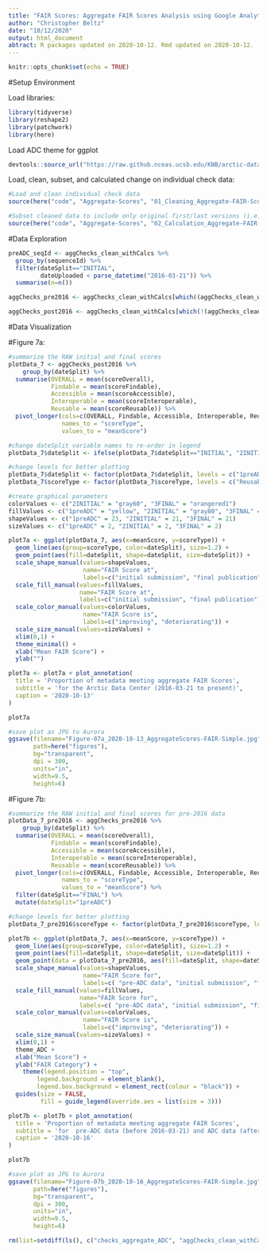 ```yaml
---
title: "FAIR Scores: Aggregate FAIR Scores Analysis using Google Analytics and NSF figure"
author: "Christopher Beltz"
date: "10/12/2020"
output: html_document
abtract: R packages updated on 2020-10-12. Rmd updated on 2020-10-12.
---
```


```r
knitr::opts_chunk$set(echo = TRUE)
```

#Setup Environment


Load libraries:

```r
library(tidyverse)
library(reshape2)
library(patchwork)
library(here)
```


Load ADC theme for ggplot
```r
devtools::source_url("https://raw.github.nceas.ucsb.edu/KNB/arctic-data/master/reporting/R/theme_ADC.R?token=AAAABNUU7WVBRSKNPOHYU3K7SLZQQ")
```


Load, clean, subset, and calculated change on individual check data:

```r
#Load and clean individual check data
source(here("code", "Aggregate-Scores", "01_Cleaning_Aggregate-FAIR-Scores.R"), local = knitr::knit_global())

#Subset cleaned data to include only original first/last versions (i.e., metadata submission and final publication), calculate change in FAIR scores over time
source(here("code", "Aggregate-Scores", "02_Calculation_Aggregate-FAIR-Scores.R"), local = knitr::knit_global())
```


\pagebreak



#Data Exploration

```r
preADC_seqId <- aggChecks_clean_withCalcs %>%
  group_by(sequenceId) %>%
  filter(dateSplit=="INITIAL",
         dateUploaded < parse_datetime("2016-03-21")) %>%
  summarise(n=n())

aggChecks_pre2016 <- aggChecks_clean_withCalcs[which((aggChecks_clean_withCalcs$sequenceId %in% preADC_seqId$sequenceId)),]

aggChecks_post2016 <- aggChecks_clean_withCalcs[which(!(aggChecks_clean_withCalcs$sequenceId %in% preADC_seqId$sequenceId)),]
```



#Data Visualization

#Figure 7a:

```r
#summarize the RAW initial and final scores
plotData_7 <- aggChecks_post2016 %>%
    group_by(dateSplit) %>% 
  summarise(OVERALL = mean(scoreOverall),
            Findable = mean(scoreFindable),
            Accessible = mean(scoreAccessible),
            Interoperable = mean(scoreInteroperable),
            Reusable = mean(scoreReusable)) %>%
  pivot_longer(cols=c(OVERALL, Findable, Accessible, Interoperable, Reusable),
               names_to = "scoreType",
               values_to = "meanScore")

#change dateSplit variable names to re-order in legend
plotData_7$dateSplit <- ifelse(plotData_7$dateSplit=="INITIAL", "2INITIAL", "3FINAL")

#change levels for better plotting
plotData_7$dateSplit <- factor(plotData_7$dateSplit, levels = c("1preADC", "2INITIAL", "3FINAL"))
plotData_7$scoreType <- factor(plotData_7$scoreType, levels = c("Reusable", "Interoperable", "Accessible", "Findable", "OVERALL"))
```

```r
#create graphical parameters
colorValues <- c("2INITIAL" = "gray60", "3FINAL" = "orangered1")
fillValues <- c("1preADC" = "yellow", "2INITIAL" = "gray80", "3FINAL" = "black")
shapeValues <- c("1preADC" = 23, "2INITIAL" = 21, "3FINAL" = 21)
sizeValues <- c("1preADC" = 2, "2INITIAL" = 2, "3FINAL" = 2)
```

```r
plot7a <- ggplot(plotData_7, aes(x=meanScore, y=scoreType)) +
  geom_line(aes(group=scoreType, color=dateSplit), size=1.2) +
  geom_point(aes(fill=dateSplit, shape=dateSplit, size=dateSplit)) +
  scale_shape_manual(values=shapeValues,
                     name="FAIR Score at",
                     labels=c("initial submission", "final publication")) +
  scale_fill_manual(values=fillValues,
                    name="FAIR Score at",
                    labels=c("initial submission", "final publication")) +
  scale_color_manual(values=colorValues,
                     name="FAIR Score is",
                     labels=c("improving", "deteriorating")) +
  scale_size_manual(values=sizeValues) +
  xlim(0,1) +
  theme_minimal() +
  xlab("Mean FAIR Score") +
  ylab("")
```

```r
plot7a <- plot7a + plot_annotation(
  title = 'Proportion of metadata meeting aggregate FAIR Scores',
  subtitle = 'for the Arctic Data Center (2016-03-21 to present)',
  caption = '2020-10-13'
)
```

```r
plot7a
```


```r
#save plot as JPG to Aurora
ggsave(filename="Figure-07a_2020-10-13_AggregateScores-FAIR-Simple.jpg",
       path=here("figures"),
       bg="transparent",
       dpi = 300,
       units="in",
       width=9.5,
       height=6)
```



#Figure 7b:

```r
#summarize the RAW initial and final scores for pre-2016 data
plotData_7_pre2016 <- aggChecks_pre2016 %>%
    group_by(dateSplit) %>% 
  summarise(OVERALL = mean(scoreOverall),
            Findable = mean(scoreFindable),
            Accessible = mean(scoreAccessible),
            Interoperable = mean(scoreInteroperable),
            Reusable = mean(scoreReusable)) %>%
  pivot_longer(cols=c(OVERALL, Findable, Accessible, Interoperable, Reusable),
               names_to = "scoreType",
               values_to = "meanScore") %>%
  filter(dateSplit=="FINAL") %>%
  mutate(dateSplit="1preADC")

#change levels for better plotting
plotData_7_pre2016$scoreType <- factor(plotData_7_pre2016$scoreType, levels = c("Reusable", "Interoperable", "Accessible", "Findable", "OVERALL"))
```


```r
plot7b <- ggplot(plotData_7, aes(x=meanScore, y=scoreType)) +
  geom_line(aes(group=scoreType, color=dateSplit), size=1.2) +
  geom_point(aes(fill=dateSplit, shape=dateSplit, size=dateSplit)) +
  geom_point(data = plotData_7_pre2016, aes(fill=dateSplit, shape=dateSplit, size=dateSplit)) +
  scale_shape_manual(values=shapeValues,
                     name="FAIR Score for",
                     labels=c( "pre-ADC data", "initial submission", "final publication")) +
  scale_fill_manual(values=fillValues,
                    name="FAIR Score for",
                    labels=c( "pre-ADC data", "initial submission", "final publication")) +
  scale_color_manual(values=colorValues,
                     name="FAIR Score is",
                     labels=c("improving", "deteriorating")) +
  scale_size_manual(values=sizeValues) +
  xlim(0,1) +
  theme_ADC +
  xlab("Mean Score") +
  ylab("FAIR Category") +
    theme(legend.position = "top",
        legend.background = element_blank(),
        legend.box.background = element_rect(colour = "black")) +
  guides(size = FALSE, 
         fill = guide_legend(override.aes = list(size = 3)))
```

```r
plot7b <- plot7b + plot_annotation(
  title = 'Proportion of metadata meeting aggregate FAIR Scores',
  subtitle = 'for  pre-ADC data (before 2016-03-21) and ADC data (after 2016-03-21)',
  caption = '2020-10-16'
)
```

```r
plot7b
```


```r
#save plot as JPG to Aurora
ggsave(filename="Figure-07b_2020-10-16_AggregateScores-FAIR-Simple.jpg",
       path=here("figures"),
       bg="transparent",
       dpi = 300,
       units="in",
       width=9.5,
       height=6)
```



```r
rm(list=setdiff(ls(), c("checks_aggregate_ADC", "aggChecks_clean_withCalcs", "plotData_7", "plot7a")))
```
